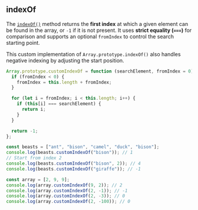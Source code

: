 
## indexOf

The [`indexOf()`](https://developer.mozilla.org/en-US/docs/Web/JavaScript/Reference/Global_Objects/Array/indexOf)
method returns the **first index** at which a given element can be found in the array, or `-1` if it is not present.
It uses **strict equality (`===`)** for comparison and supports an optional `fromIndex` to control the search starting point.

This custom implementation of `Array.prototype.indexOf()` also handles negative indexing by adjusting the start position.

```js
Array.prototype.customIndexOf = function (searchElement, fromIndex = 0) {
  if (fromIndex < 0) {
    fromIndex = this.length + fromIndex;
  }

  for (let i = fromIndex; i < this.length; i++) {
    if (this[i] === searchElement) {
      return i;
    }
  }

  return -1;
};

const beasts = ["ant", "bison", "camel", "duck", "bison"];
console.log(beasts.customIndexOf("bison")); // 1
// Start from index 2
console.log(beasts.customIndexOf("bison", 2)); // 4
console.log(beasts.customIndexOf("giraffe")); // -1

const array = [2, 9, 9];
console.log(array.customIndexOf(9, 2)); // 2
console.log(array.customIndexOf(2, -1)); // -1
console.log(array.customIndexOf(2, -3)); // 0
console.log(array.customIndexOf(2, -100)); // 0
```

